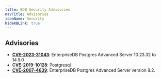 ```yaml
---
title: EDB Security Advisories
navTitle: Advisories
iconName: Security
hideKBLink: true
---
```


## Advisories

* [**CVE-2023-31043**](advisories/cve202331043): EnterpriseDB Postgres Advanced Server 10.23.32 to 14.5.0
* [**CVE-2019-10128**](advisories/cve201910128): Postgresql
* [**CVE-2007-4639**](advisories/cve20074639): EnterpriseDB Postgres Advanced Server version 8.2.


